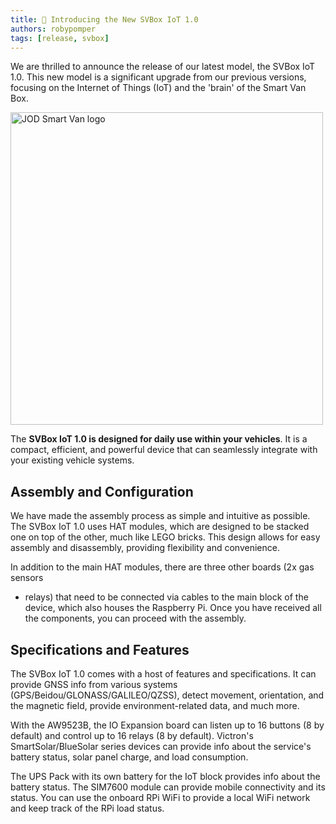 ```yaml
---
title: 🚀 Introducing the New SVBox IoT 1.0
authors: robypomper
tags: [release, svbox]
---
```


We are thrilled to announce the release of our latest model, the SVBox IoT 1.0.
This new model is a significant upgrade from our previous versions, focusing on
the Internet of Things (IoT) and the 'brain' of the Smart Van Box.

<img src="/img/hardware/svbox_10/dev_img.jpg" alt="JOD Smart Van logo" width="500"/>

The **SVBox IoT 1.0 is designed for daily use within your vehicles**. It is a
compact, efficient, and powerful device that can seamlessly integrate with your
existing vehicle systems.

## Assembly and Configuration

We have made the assembly process as simple and intuitive as possible. The SVBox
IoT 1.0 uses HAT modules, which are designed to be stacked one on top of the other,
much like LEGO bricks. This design allows for easy assembly and disassembly,
providing flexibility and convenience.

In addition to the main HAT modules, there are three other boards (2x gas sensors
+ relays) that need to be connected via cables to the main block of the device,
which also houses the Raspberry Pi. Once you have received all the components,
you can proceed with the assembly.

## Specifications and Features

The SVBox IoT 1.0 comes with a host of features and specifications. It can provide
GNSS info from various systems (GPS/Beidou/GLONASS/GALILEO/QZSS), detect movement,
orientation, and the magnetic field, provide environment-related data, and much more.

With the AW9523B, the IO Expansion board can listen up to 16 buttons (8 by default)
and control up to 16 relays (8 by default). Victron's SmartSolar/BlueSolar series
devices can provide info about the service's battery status, solar panel charge,
and load consumption.

The UPS Pack with its own battery for the IoT block provides info about the
battery status. The SIM7600 module can provide mobile connectivity and its
status. You can use the onboard RPi WiFi to provide a local WiFi network and
keep track of the RPi load status.
